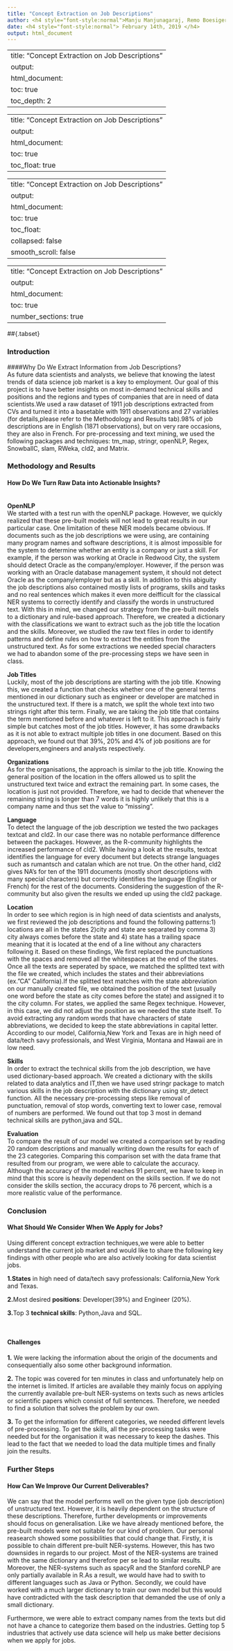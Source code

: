```yaml
---
title: "Concept Extraction on Job Descriptions"
author: <h4 style="font-style:normal">Manju Manjunagaraj, Remo Boesiger and Deborah Kewon</h4>     
date: <h4 style="font-style:normal"> February 14th, 2019 </h4>  
output: html_document
---
```


---
title: "Concept Extraction on Job Descriptions"
output:
  html_document:
    toc: true
    toc_depth: 2
---

---
title: "Concept Extraction on Job Descriptions"
output:
  html_document:
    toc: true
    toc_float: true
---
---
title: "Concept Extraction on Job Descriptions"
output:
  html_document:
    toc: true
    toc_float:
      collapsed: false
      smooth_scroll: false
---

---
title: "Concept Extraction on Job Descriptions"
output:
  html_document:
    toc: true
    number_sections: true
---

##{.tabset}
<br />

### Introduction
####Why Do We Extract Information from Job Descriptions?
<br />
As future data scientists and analysts, we believe that knowing the latest trends of data science job market is a key to employment. Our goal of this project is to have better insights on most in-demand technical skills and positions and the regions and types of companies that are in need of data scientists.We used a raw dataset of 1911 job descriptions extracted from CVs and turned it into a basetable with 1911 observations and 27 variables (for details,please refer to the Methodology and Results tab).98% of job descriptions are in English (1871 observations), but on very rare occasions, they are also in French. For pre-processing and text mining, we used the following packages and techniques: tm_map, stringr, openNLP, Regex, SnowballC, slam, RWeka, cld2, and Matrix.


### Methodology and Results
#### How Do We Turn Raw Data into Actionable Insights?
<br />
**OpenNLP**
<br />
We started with a test run with the openNLP package. However, we quickly realized that these pre-built models will not lead to great results in our particular case. One limitation of these NER models became obvious. If documents such as the job descriptions we were using, are containing many program names and software descriptions, it is almost impossible for the system to determine whether an entity is a company or just a skill. For example, if the person was working at Oracle in Redwood City, the system should detect Oracle as the company/employer. However, if the person was working with an Oracle database management system, it should not detect Oracle as the company/employer but as a skill. In addition to this abiguity the job descriptions also contained mostly lists of programs, skills and tasks and no real sentences which makes it even more deifficult for the classical NER systems to correctly identify and classify the words in unstructured text. With this in mind, we changed our strategy from the pre-built models to a dictionary and rule-based approach. Therefore, we created a dictionary with the classifications we want to extract such as the job title the location and the skills. Moreover, we studied the raw text files in order to identify patterns and define rules on how to extract the entities from the unstructured text. As for some extractions we needed special characters we had to abandon some of the pre-processing steps we have seen in class.

**Job Titles**
<br />
Luckily, most of the job descriptions are starting with the job title. Knowing this, we created a function that checks whether one of the general terms mentioned in our dictionary such as engineer or developer are matched in the unstructured text. If there is a match, we split the whole text into two strings right after this term. Finally, we are taking the job title that contains the term mentioned before and whatever is left to it. This approach is fairly simple but catches most of the job titles. However, it has some drawbacks as it is not able to extract multiple job titles in one document.
Based on this approach, we found out that 39%, 20% and 4% of job positions are for developers,engineers and analysts respectively.

**Organizations**
<br />
As for the organisations, the approach is similar to the job title. Knowing the general position of the location in the offers allowed us to split the unstructured text twice and extract the remaining part. In some cases, the location is just not provided. Therefore, we had to decide that whenever the remaining string is longer than 7 words it is highly unlikely that this is a company name and thus set the value to "missing".

**Language**
<br />
To detect the language of the job description we tested the two packages textcat and cld2. In our case there was no notable performance difference between the packages. However, as the R-community highlights the increased performance of cld2. While having a look at the results, textcat identifies the language for every document but detects strange languages such as rumantsch and catalan which are not true. On the other hand, cld2 gives NA's for ten of the 1911 documents (mostly short descriptions with many special characters) but correctly identifies the language (English or French) for the rest of the documents. Considering the suggestion of the R-community but also given the results we ended up using the cld2 package.

**Location**
<br />
In order to see which region is in high need of data scientists and analysts, we first reviewed the job descriptions and found the following patterns:1) locations are all in the states 2)city and state are separated by comma 3) city always comes before the state and 4) state has a trailing space meaning that it is located at the end of a line without any characters following it. Based on these findings, We first replaced the punctuations with the spaces and removed all the whitespaces at the end of the states. Once all the texts are seperated by space, we matched the splitted text with the file we created, which includes the states and their abbreviations (ex."CA" California).If the splitted text matches with the state abbreviation on our manually created file, we obtained the position of the text (usually one word before the state as city comes before the state) and assigned it to the city column. For states, we applied the same Regex technique. However, in this case, we did not adjust the position as we needed the state itself. To avoid extracting any random words that have characters of state abbreviations, we decided to keep the state abbreviations in capital letter. According to our model, California,New York and Texas are in high need of data/tech savy professionals, and West Virginia, Montana and Hawaii are in low need.

**Skills** 
<br />
In order to extract the technical skills from the job description, we have used dictionary-based approach. We created a dictionary with the skills related to data analytics and IT,then we have used stringr package to match various skills in the job description with the dictionary using str_detect function. All the necessary pre-processing steps like removal of punctuation, removal of stop words, converting text to lower case, removal of numbers are performed. We found out that top 3 most in demand technical skills are python,java and SQL. 

**Evaluation**
<br />
To compare the result of our model we created a comparison set by reading 20 random descriptions and manually writing down the results for each of the 23 categories. Comparing this comparison set with the data frame that resulted from our program, we were able to calculate the accuracy. Although the accuracy of the model reaches 91 percent, we have to keep in mind that this score is heavily dependent on the skills section. If we do not consider the skills section, the accuracy drops to 76 percent, which is a more realistic value of the performance.

### Conclusion
#### What Should We Consider When We Apply for Jobs?
Using different concept extraction techniques,we were able to better understand the current job market and would like to share the following key findings with other people who are also actively looking for data scientist jobs.

**1.****States** in high need of data/tech savy professionals: California,New York and Texas.

**2.**Most desired **positions**: Developer(39%) and Engineer (20%). 

**3.**Top 3 **technical skills**: Python,Java and SQL.

<br />

#### Challenges 
**1.** We were lacking the information about the origin of the documents and consequentially also some other background information.

**2.** The topic was covered for ten minutes in class and unfortunately help on the internet is limited. If articles are available they mainly focus on applying the currently available pre-bult NER-systems on texts such as news articles or scientific papers which consist of full sentences. Therefore, we needed to find a solution that solves the problem by our own.

**3.** To get the information for different categories, we needed different levels of pre-processing. To get the skills, all the pre-processing tasks were needed but for the organisation it was necessary to keep the dashes. This lead to the fact that we needed to load the data multiple times and finally join the results.

### Further Steps 
#### How Can We Improve Our Current Deliverables?
We can say that the model performs well on the given type (job description) of unstructured text. However, it is heavily dependent on the structure of these descriptions. Therefore, further developments or improvements should focus on generalisation. Like we have already mentioned before, the pre-built models were not suitable for our kind of problem. Our personal reasearch showed some possibilities that could change that. Firstly, it is possible to chain different pre-built NER-systems. However, this has two downsides in regards to our project. Most of the NER-systems are trained with the same dictionary and therefore per se lead to similar results. Moreover, the NER-systems such as spacyR and the Stanford coreNLP are only partially available in R.As a result, we would have had to swith to different languages such as Java or Python. Secondly, we could have worked with a much larger dictionary to train our own model but this would have contradicted with the  task description that demanded the use of only a small dictionary.

Furthermore, we were able to extract company names from the texts but did not have a chance to categorize them based on the industries. Getting top 5 industries that actively use data science will help us make better decisions when we apply for jobs.



